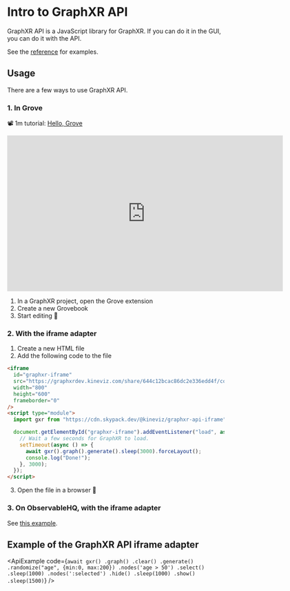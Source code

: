 # Intro to GraphXR API

GraphXR API is a JavaScript library for GraphXR. If you can do it in the GUI, you can do it with the API.

See the [reference](./reference) for examples.

## Usage

There are a few ways to use GraphXR API.

### 1. In Grove

📽️ 1m tutorial: [Hello, Grove](https://www.loom.com/share/36a655331c7f47cca2cce5cb045eeae6)

<iframe
  width="640"
  height="362"
  src="https://www.loom.com/embed/36a655331c7f47cca2cce5cb045eeae6"
  frameborder="0"
></iframe>

1. In a GraphXR project, open the Grove extension
2. Create a new Grovebook
3. Start editing 🎉

### 2. With the iframe adapter

1. Create a new HTML file
2. Add the following code to the file

```html
<iframe
  id="graphxr-iframe"
  src="https://graphxrdev.kineviz.com/share/644c12bcac86dc2e336edd4f/codesandbox/644c12c6ac86dc2e336edda0/23-04-28-14-39"
  width="800"
  height="600"
  frameborder="0"
/>
<script type="module">
  import gxr from "https://cdn.skypack.dev/@kineviz/graphxr-api-iframe";

  document.getElementById("graphxr-iframe").addEventListener("load", async () => {
    // Wait a few seconds for GraphXR to load.
    setTimeout(async () => {
      await gxr().graph().generate().sleep(3000).forceLayout();
      console.log("Done!");
    }, 3000);
  });
</script>
```

3. Open the file in a browser 🎉

### 3. On ObservableHQ, with the iframe adapter

See [this example](https://observablehq.com/@kineviz/graphxr-api-iframe-adapter).

## Example of the GraphXR API iframe adapter


<ApiExample
  code={`await gxr()
  .graph()
  .clear()
  .generate()
  .randomize("age", {min:0, max:200})
  .nodes('age > 50')
  .select()
  .sleep(1000)
  .nodes(':selected')
  .hide()
  .sleep(1000)
  .show()
  .sleep(1500)`}
/>
